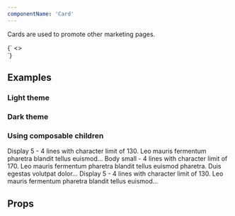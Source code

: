 ```yaml
---
componentName: 'Card'
---
```


Cards are used to promote other marketing pages.

<LiveComponent>
  {`
<>
  <div style={{display: 'grid', gridTemplateColumns: '1fr 1fr 1fr', gap: '32px'}}>
    <Card
      link="https://hashicorp.com"
      thumbnail={{
        src: "https://www.datocms-assets.com/19447/1648680074-screenshot-2022-03-31-at-00-40-47.png"
        alt: "HashiConf Europe 2022 Recap"
      }}
      meta={[
        'August 15, 2022',
        'Category'
      ]}
      heading="Display 5 - 4 lines with character limit of 130. Leo mauris fermentum pharetra blandit tellus euismod…"
      description="Body small - 4 lines with character limit of 170. Leo mauris fermentum pharetra blandit tellus euismod pharetra. Duis egestas volutpat dolor…"
    />
    <Card
      appearance="dark"
      link="https://hashicorp.com"
      thumbnail={{
        src: "https://www.datocms-assets.com/19447/1648680074-screenshot-2022-03-31-at-00-40-47.png"
        alt: "HashiConf Europe 2022 Recap"
      }}
      meta={[
        'August 15, 2022',
        'Category'
      ]}
      heading="Display 5 - 4 lines with character limit of 130. Leo mauris fermentum pharetra blandit tellus euismod…"
      description="Body small - 4 lines with character limit of 170. Leo mauris fermentum pharetra blandit tellus euismod pharetra. Duis egestas volutpat dolor…"
    />
    <Card
      link="https://hashicorp.com"
      heading="Display 5 - 4 lines with character limit of 130. Leo mauris fermentum pharetra blandit tellus euismod…"
    />
  </div>
</>
`}
</LiveComponent>

## Examples

<h3 className="g-type-label" style={{ color: 'var(--gray-3)' }}>
  Light theme
</h3>

<div
  style={{
    display: 'grid',
    gridTemplateColumns: '1fr 1fr 1fr',
    gap: '32px',
    marginBottom: '32px',
  }}
>
  <Card
    link="https://hashicorp.com"
    heading="Display 5 - 4 lines with character limit of 130. Leo mauris fermentum pharetra blandit tellus euismod…"
  />
  <Card
    link="https://hashicorp.com"
    meta={['Category']}
    heading="Display 5 - 4 lines with character limit of 130. Leo mauris fermentum pharetra blandit tellus euismod…"
    description="Body small - 4 lines with character limit of 170. Leo mauris fermentum pharetra blandit tellus euismod pharetra. Duis egestas volutpat dolor…"
  />
  <Card
    link="https://hashicorp.com"
    meta={['August 15, 2022', 'Category']}
    heading="Display 5 - 4 lines with character limit of 130. Leo mauris fermentum pharetra blandit tellus euismod…"
  />
</div>

<h3 className="g-type-label" style={{ color: 'var(--gray-3)' }}>
  Dark theme
</h3>

<div
  style={{
    display: 'grid',
    gridTemplateColumns: '1fr 1fr 1fr',
    gap: '32px',
    marginBottom: '32px',
  }}
>
  <Card
    appearance="dark"
    link="https://hashicorp.com"
    heading="Display 5 - 4 lines with character limit of 130. Leo mauris fermentum pharetra blandit tellus euismod…"
  />
  <Card
    appearance="dark"
    link="https://hashicorp.com"
    meta={['Category']}
    heading="Display 5 - 4 lines with character limit of 130. Leo mauris fermentum pharetra blandit tellus euismod…"
    description="Body small - 4 lines with character limit of 170. Leo mauris fermentum pharetra blandit tellus euismod pharetra. Duis egestas volutpat dolor…"
  />
  <Card
    appearance="dark"
    link="https://hashicorp.com"
    meta={['August 15, 2022', 'Category']}
    heading="Display 5 - 4 lines with character limit of 130. Leo mauris fermentum pharetra blandit tellus euismod…"
  />
</div>

<h3 className="g-type-label" style={{ color: 'var(--gray-3)' }}>
  Using composable children
</h3>

<div
  style={{
    display: 'grid',
    gridTemplateColumns: '1fr 1fr 1fr',
    gap: '32px',
    marginBottom: '32px',
  }}
>
  <Card link="https://hashicorp.com">
    <Card.Content>
      <Card.Thumbnail
        src="https://www.datocms-assets.com/19447/1648680074-screenshot-2022-03-31-at-00-40-47.png"
        alt="HashiConf Europe 2022 Recap"
      />
      <Card.Heading>
        Display 5 - 4 lines with character limit of 130. Leo mauris fermentum
        pharetra blandit tellus euismod…
      </Card.Heading>
    </Card.Content>
  </Card>
  <Card link="https://hashicorp.com">
    <Card.Content>
      <Card.Meta items={['August 15, 2022', 'Category']} />
      <Card.Description>
        Body small - 4 lines with character limit of 170. Leo mauris fermentum
        pharetra blandit tellus euismod pharetra. Duis egestas volutpat dolor…
      </Card.Description>
    </Card.Content>
  </Card>
  <Card link="https://hashicorp.com">
    <Card.Content>
      <Card.Heading>
        Display 5 - 4 lines with character limit of 130. Leo mauris fermentum
        pharetra blandit tellus euismod…
      </Card.Heading>
    </Card.Content>
  </Card>
</div>

## Props

<PropsTable props={componentProps} />

